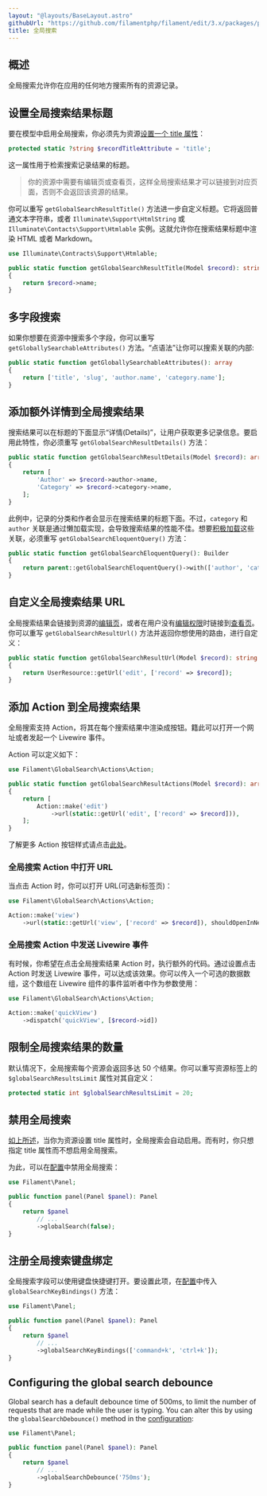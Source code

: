 ```yaml
---
layout: "@layouts/BaseLayout.astro"
githubUrl: "https://github.com/filamentphp/filament/edit/3.x/packages/panels/docs/03-resources/08-global-search.md"
title: 全局搜索
---
```


## 概述

全局搜索允许你在应用的任何地方搜索所有的资源记录。

## 设置全局搜索结果标题

要在模型中启用全局搜索，你必须先为资源[设置一个 title 属性](getting-started#记录标题)：

```php
protected static ?string $recordTitleAttribute = 'title';
```

这一属性用于检索搜索记录结果的标题。

> 你的资源中需要有编辑页或查看页，这样全局搜索结果才可以链接到对应页面，否则不会返回该资源的结果。

你可以重写 `getGlobalSearchResultTitle()` 方法进一步自定义标题。它将返回普通文本字符串，或者 `Illuminate\Support\HtmlString` 或 `Illuminate\Contacts\Support\Htmlable` 实例。这就允许你在搜索结果标题中渲染 HTML 或者 Markdown。

```php
use Illuminate\Contracts\Support\Htmlable;

public static function getGlobalSearchResultTitle(Model $record): string | Htmlable
{
    return $record->name;
}
```

## 多字段搜索

如果你想要在资源中搜索多个字段，你可以重写 `getGloballySearchableAttributes()` 方法。“点语法”让你可以搜索关联的内部:

```php
public static function getGloballySearchableAttributes(): array
{
    return ['title', 'slug', 'author.name', 'category.name'];
}
```

## 添加额外详情到全局搜索结果

搜索结果可以在标题的下面显示“详情(Details)”，让用户获取更多记录信息。要启用此特性，你必须重写 `getGlobalSearchResultDetails()` 方法：

```php
public static function getGlobalSearchResultDetails(Model $record): array
{
    return [
        'Author' => $record->author->name,
        'Category' => $record->category->name,
    ];
}
```

此例中，记录的分类和作者会显示在搜索结果的标题下面。不过，`category` 和 `author` 关联是通过懒加载实现，会导致搜索结果的性能不佳。想要[积极加载](https://laravel.com/docs/eloquent-relationships#eager-loading)这些关联，必须重写 `getGlobalSearchEloquentQuery()` 方法：

```php
public static function getGlobalSearchEloquentQuery(): Builder
{
    return parent::getGlobalSearchEloquentQuery()->with(['author', 'category']);
}
```

## 自定义全局搜索结果 URL

全局搜索结果会链接到资源的[编辑页](editing-records)，或者在用户没有[编辑权限](editing-records#授权)时链接到[查看页](viewing-page)。你可以重写 `getGlobalSearchResultUrl()` 方法并返回你想使用的路由，进行自定义：

```php
public static function getGlobalSearchResultUrl(Model $record): string
{
    return UserResource::getUrl('edit', ['record' => $record]);
}
```

## 添加 Action 到全局搜索结果

全局搜索支持 Action，将其在每个搜索结果中渲染成按钮。籍此可以打开一个网址或者发起一个 Livewire 事件。

Action 可以定义如下：

```php
use Filament\GlobalSearch\Actions\Action;

public static function getGlobalSearchResultActions(Model $record): array
{
    return [
        Action::make('edit')
            ->url(static::getUrl('edit', ['record' => $record])),
    ];
}
```

了解更多 Action 按钮样式请点击[此处](../../actions/trigger-button)。

### 全局搜索 Action 中打开 URL

当点击 Action 时，你可以打开 URL(可选新标签页)：

```php
use Filament\GlobalSearch\Actions\Action;

Action::make('view')
    ->url(static::getUrl('view', ['record' => $record]), shouldOpenInNewTab: true)
```

### 全局搜索 Action 中发送 Livewire 事件

有时候，你希望在点击全局搜索结果 Action 时，执行额外的代码。通过设置点击 Action 时发送 Livewire 事件，可以达成该效果。你可以传入一个可选的数据数组，这个数组在 Livewire 组件的事件监听者中作为参数使用：

```php
use Filament\GlobalSearch\Actions\Action;

Action::make('quickView')
    ->dispatch('quickView', [$record->id])
```

## 限制全局搜索结果的数量

默认情况下，全局搜索每个资源会返回多达 50 个结果。你可以重写资源标签上的 `$globalSearchResultsLimit` 属性对其自定义：

```php
protected static int $globalSearchResultsLimit = 20;
```

## 禁用全局搜索

[如上所述](#标题)，当你为资源设置 title 属性时，全局搜索会自动启用。而有时，你只想指定 title 属性而不想启用全局搜索。

为此，可以在[配置](configuration)中禁用全局搜索：

```php
use Filament\Panel;

public function panel(Panel $panel): Panel
{
    return $panel
        // ...
        ->globalSearch(false);
}
```

## 注册全局搜索键盘绑定

全局搜索字段可以使用键盘快捷键打开。要设置此项，在[配置](configuration)中传入 `globalSearchKeyBindings()` 方法：

```php
use Filament\Panel;

public function panel(Panel $panel): Panel
{
    return $panel
        // ...
        ->globalSearchKeyBindings(['command+k', 'ctrl+k']);
}
```

## Configuring the global search debounce

Global search has a default debounce time of 500ms, to limit the number of requests that are made while the user is typing. You can alter this by using the `globalSearchDebounce()` method in the [configuration](configuration):

```php
use Filament\Panel;

public function panel(Panel $panel): Panel
{
    return $panel
        // ...
        ->globalSearchDebounce('750ms');
}
```
